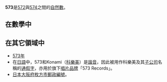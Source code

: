 {{noteTA|G1=Math}}
{{整数
| other list = {{Numbers digits|digit=10}}
| 质因数分解 = <math>3 \times 191</math>
| 罗马数字 = DLXXIII
| 二进制 = 1000111101
| 十六进制 = 23D
}}
'''573'''是[[572|572]]與[[574|574]]之間的[[自然數|自然數]]。

== 在數學中 ==
{{數字性質|use math=yes}}

== 在其它領域中 ==
* [[573年|573年]]
* 在[[日語|日語]]中，573和Konami（[[科樂美|科樂美]]）是[[諧音|諧音]]，因此被用作科樂美及其[[子公司|子公司]]名稱的[[通假字|通假字]]，亦用於旗下[[唱片|唱片]][[品牌|品牌]]「573 Records」。
* [[日本|日本]][[大阪府|大阪府]][[枚方市|枚方市]][[郵政編號|郵政編號]]。